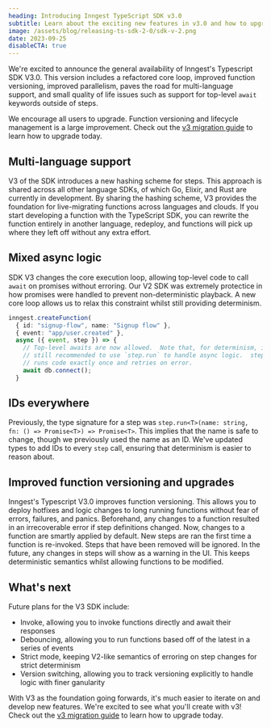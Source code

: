```yaml
---
heading: Introducing Inngest TypeScript SDK v3.0
subtitle: Learn about the exciting new features in v3.0 and how to upgrade.
image: /assets/blog/releasing-ts-sdk-2-0/sdk-v-2.png
date: 2023-09-25
disableCTA: true
---
```


We're excited to announce the general availability of Inngest's Typescript SDK V3.0.  This version includes a refactored core loop, improved function versioning, improved parallelism, paves the road for multi-language support, and small quality of life issues such as support for top-level `await` keywords outside of steps.

We encourage all users to upgrade.  Function versioning and lifecycle management is a large improvement. Check out the [v3 migration guide](/docs/sdk/migration?ref=blog-sdk-3-0) to learn how to upgrade today.

## Multi-language support

V3 of the SDK introduces a new hashing scheme for steps.  This approach is shared across all other language SDKs, of which Go, Elixir, and Rust are currently in development.  By sharing the hashing scheme, V3 provides the foundation for live-migrating functions across languages and clouds.  If you start developing a function with the TypeScript SDK, you can rewrite the function entirely in another language, redeploy, and functions will pick up where they left off without any extra effort.

## Mixed async logic

SDK V3 changes the core execution loop, allowing top-level code to call `await` on promises without erroring.  Our V2 SDK was extremely protectice in how promises were handled to prevent non-deterministic playback.  A new core loop allows us to relax this constraint whilst still providing determinism.

```ts
inngest.createFunction(
  { id: "signup-flow", name: "Signup flow" },
  { event: "app/user.created" },
  async ({ event, step }) => {
    // Top-level awaits are now allowed.  Note that, for determinism, it's
    // still recommended to use `step.run` to handle async logic.  step.run
    // runs code exactly once and retries on error.
    await db.connect();
  }
```

## IDs everywhere

Previously, the type signature for a step was `step.run<T>(name: string, fn: () => Promise<T>) => Promise<T>`.  This implies that the name is safe to change, though we previously used the name as an ID.  We've updated types to add IDs to every `step` call, ensuring that determinism is easier to reason about.

## Improved function versioning and upgrades

Inngest's Typescript V3.0 improves function versioning.  This allows you to deploy hotfixes and logic changes to long running functions without fear of errors, failures, and panics.  Beforehand, any changes to a function resulted in an irrecoverable error if step definitions changed.  Now, changes to a function are smartly applied by default.  New steps are ran the first time a function is re-invoked.  Steps that have been removed will be ignored.  In the future, any changes in steps will show as a warning in the UI.  This keeps deterministic semantics whilst allowing functions to be modified.  

## What's next

Future plans for the V3 SDK include:

- Invoke, allowing you to invoke functions directly and await their responses
- Debouncing, allowing you to run functions based off of the latest in a series of events
- Strict mode, keeping V2-like semantics of erroring on step changes for strict determinism
- Version switching, allowing you to track versioning explicitly to handle logic with finer ganularity

With V3 as the foundation going forwards, it's much easier to iterate on and develop new features.  We're excited to see what you'll create with v3! Check out the [v3 migration guide](/docs/sdk/migration?ref=blog-sdk-3-0) to learn how to upgrade today.
